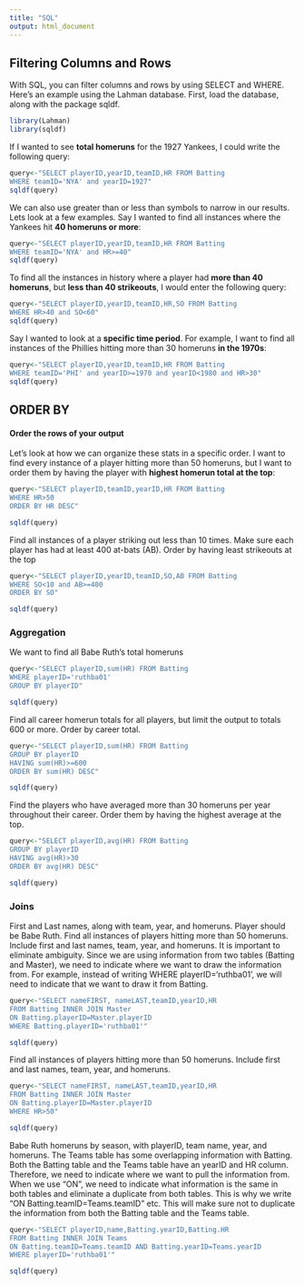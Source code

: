 ```yaml
---
title: "SQL"
output: html_document
---
```


## Filtering Columns and Rows

With SQL, you can filter columns and rows by using SELECT and WHERE. Here's an example using the Lahman database. First, load the database, along with the package sqldf.

```r
library(Lahman)
library(sqldf)
```

If I wanted to see **total homeruns** for the 1927 Yankees, I could write the following query:

```r
query<-"SELECT playerID,yearID,teamID,HR FROM Batting
WHERE teamID='NYA' and yearID=1927"
sqldf(query)

```

We can also use greater than or less than symbols to narrow in our results. Lets look at a few examples. Say I wanted to find all instances where the Yankees hit **40 homeruns or more**:

```r
query<-"SELECT playerID,yearID,teamID,HR FROM Batting
WHERE teamID='NYA' and HR>=40"
sqldf(query)

```

To find all the instances in history where a player had **more than 40 homeruns**, but **less than 40 strikeouts**, I would enter the following query:

```r
query<-"SELECT playerID,yearID,teamID,HR,SO FROM Batting
WHERE HR>40 and SO<60"
sqldf(query)

```

Say I wanted to look at a **specific time period**. For example, I want to find all instances of the Phillies hitting more than 30 homeruns **in the 1970s**:

```r
query<-"SELECT playerID,yearID,teamID,HR FROM Batting
WHERE teamID='PHI' and yearID>=1970 and yearID<1980 and HR>30"
sqldf(query)

```

## ORDER BY 
#### Order the rows of your output

Let's look at how we can organize these stats in a specific order. I want to find every instance of a player hitting more than 50 homeruns, but I want to order them by having the player with **highest homerun total at the top**:

```r
query<-"SELECT playerID,teamID,yearID,HR FROM Batting
WHERE HR>50
ORDER BY HR DESC"

sqldf(query)

```

Find all instances of a player striking out less than 10 times. Make sure each player has had at least 400 at-bats (AB). Order by having least strikeouts at the top

```r
query<-"SELECT playerID,yearID,teamID,SO,AB FROM Batting
WHERE SO<10 and AB>=400
ORDER BY SO"

sqldf(query)

```

### Aggregation

We want to find all Babe Ruth's total homeruns 

```r
query<-"SELECT playerID,sum(HR) FROM Batting
WHERE playerID='ruthba01'
GROUP BY playerID"

sqldf(query)

```

Find all career homerun totals for all players, but limit the output to totals 600 or more. Order by career total.

```r
query<-"SELECT playerID,sum(HR) FROM Batting
GROUP BY playerID
HAVING sum(HR)>=600
ORDER BY sum(HR) DESC"

sqldf(query)

```

Find the players who have averaged more than 30 homeruns per year throughout their career. Order them by having the highest average at the top.

```r
query<-"SELECT playerID,avg(HR) FROM Batting
GROUP BY playerID
HAVING avg(HR)>30
ORDER BY avg(HR) DESC"

sqldf(query)

```

### Joins

First and Last names, along with team, year, and homeruns. Player should be Babe Ruth. Find all instances of players hitting more than 50 homeruns. Include first and last names, team, year, and homeruns. It is important to eliminate ambiguity. Since we are using information from two tables (Batting and Master), we need to indicate where we want to draw the information from. For example, instead of writing WHERE playerID='ruthba01', we will need to indicate that we want to draw it from Batting.

```r
query<-"SELECT nameFIRST, nameLAST,teamID,yearID,HR 
FROM Batting INNER JOIN Master
ON Batting.playerID=Master.playerID
WHERE Batting.playerID='ruthba01'"

sqldf(query)

```

Find all instances of players hitting more than 50 homeruns. Include first and last names, team, year, and homeruns.

```r
query<-"SELECT nameFIRST, nameLAST,teamID,yearID,HR 
FROM Batting INNER JOIN Master
ON Batting.playerID=Master.playerID
WHERE HR>50"

sqldf(query)

```

Babe Ruth homeruns by season, with playerID, team name, year, and homeruns. The Teams table has some overlapping information with Batting. Both the Batting table and the Teams table have an yearID and HR column. Therefore, we need to indicate where we want to pull the information from. When we use "ON", we need to indicate what information is the same in both tables and eliminate a duplicate from both tables. This is why we write "ON Batting.teamID=Teams.teamID" etc. This will make sure not to duplicate the information from both the Batting table and the Teams table.

```r
query<-"SELECT playerID,name,Batting.yearID,Batting.HR 
FROM Batting INNER JOIN Teams
ON Batting.teamID=Teams.teamID AND Batting.yearID=Teams.yearID
WHERE playerID='ruthba01'"

sqldf(query)

```

